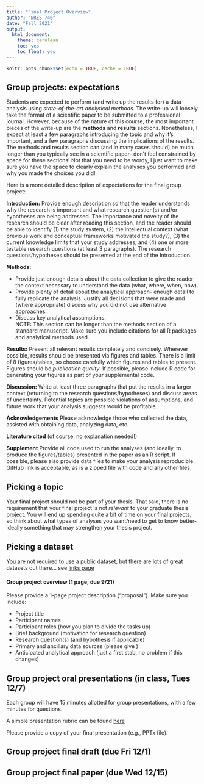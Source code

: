 ```yaml
---
title: "Final Project Overview"
author: "NRES 746"
date: "Fall 2021"
output: 
  html_document: 
    theme: cerulean
    toc: yes
    toc_float: yes
---
```


```r
knitr::opts_chunk$set(echo = TRUE, cache = TRUE)
```


## Group projects: expectations

Students are expected to perform (and write up the results for) a data analysis using *state-of-the-art analytical methods*. The write-up will loosely take the format of a scientific paper to be submitted to a professional journal. However, because of the nature of this course, the most important pieces of the write-up are the **methods** and **results** sections. Nonetheless, I expect at least a few paragraphs introducing the topic and why it's important, and a few paragraphs discussing the implications of the results. The methods and results section can (and in many cases should) be much longer than you typically see in a scientific paper- don't feel constrained by space for these sections! Not that you need to be wordy, I just want to make sure you have the space to clearly explain the analyses you performed and why you made the choices you did!

Here is a more detailed description of expectations for the final group project:

**Introduction:** Provide enough description so that the reader understands why the research is important and what research question(s) and/or hypotheses are being addressed. The importance and novelty of the research should be clear after reading this section, and the reader should be able to identify (1) the study system, (2) the intellectual context (what previous work and conceptual frameworks motivated the study?), (3) the current knowledge limits that your study addresses, and (4) one or more testable research questions (at least 3 paragraphs). The research questions/hypotheses should be presented at the end of the Introduction.  

**Methods:**      

* Provide just enough details about the data collection to give the reader the context necessary to understand the data (what, where, when, how).     
* Provide plenty of detail about the analytical approach- enough detail to fully replicate the analysis. Justify all decisions that were made and (where appropriate) discuss why you did not use alternative approaches.   
* Discuss key analytical assumptions.  
NOTE: This section can be longer than the methods section of a standard manuscript. Make sure you include citations for all R packages and analytical methods used. 

**Results:** Present all relevant results completely and concisely. Wherever possible, results should be presented via figures and tables. There is a limit of 8 figures/tables, so choose carefully which figures and tables to present. Figures should be *publication quality*. If possible, please include R code for generating your figures as part of your supplemental code.     

**Discussion:** Write at least three paragraphs that put the results in a larger context (returning to the research questions/hypotheses) and discuss areas of uncertainty. Potential topics are possible violations of assumptions, and future work that your analysis suggests would be profitable.    

**Acknowledgements**  Please acknowledge those who collected the data, assisted with obtaining data, analyzing data, etc. 

**Literature cited**  (of course, no explanation needed!)       

**Supplement** Provide all code used to run the analyses (and ideally, to produce the figures/tables) presented in the paper as an R script. If possible, please also provide data files to make your analysis reproducible. GitHub link is acceptable, as is a zipped file with code and any other files. 

## Picking a topic

Your final project should not be part of your thesis. That said, there is no requirement that your final project is not *relevant* to your graduate thesis project. You will end up spending quite a bit of time on your final projects, so think about what types of analyses you want/need to get to know better- ideally something that may strengthen your thesis project. 

## Picking a dataset

You are not required to use a public dataset, but there are lots of great datasets out there... see [links page](Links.html#Data_links)

#### Group project overview (1 page, due 9/21)  

Please provide a 1-page project description ("proposal"). Make sure you include:     

* Project title     
* Participant names      
* Participant roles (how you plan to divide the tasks up)       
* Brief background (motivation for research question)     
* Research question(s) (and hypothesis if applicable)     
* Primary and ancillary data sources (please give )      
* Anticipated analytical approach (just a first stab, no problem if this changes)    


## Group project oral presentations (in class, Tues 12/7)

Each group will have 15 minutes allotted for group presentations, with a few minutes for questions. 

A simple presentation rubric can be found [here](Presentation rubric.docx)

Please provide a copy of your final presentation (e.g., PPTx file).

## Group project final draft (due Fri 12/1)

## Group project final paper (due Wed 12/15)




















